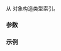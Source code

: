 {{cpp/types/type_index/title|type_index}}
{{cpp/types/type_index/navbar}}
{{ddcl | since=c++11 | 1=
type_index( const std::type_info&amp; info ) noexcept;
}}

从 {{lc|std::type_info}} 对象构造类型索引。

===参数===
{{par begin}}
{{par | info |类型信息对象}}
{{par end}}

===示例===
{{example
| code=
| output=
}}

{{langlinks|de|en|es|fr|it|ja|pt|ru}}